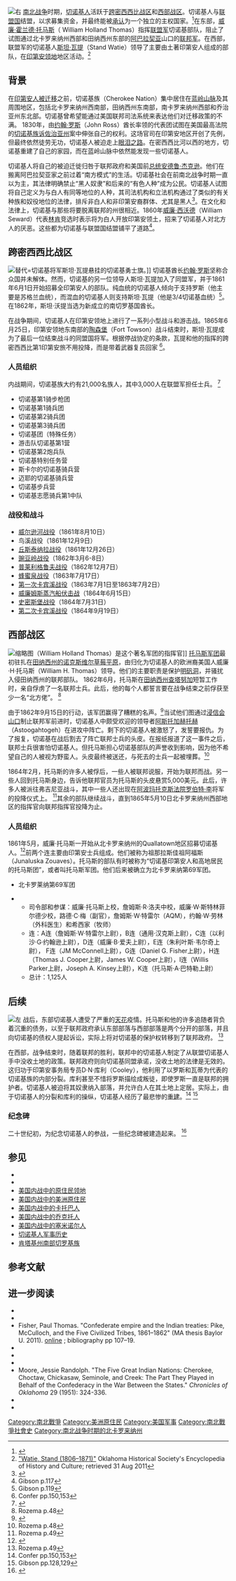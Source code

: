 [[File:Stand_Watie.jpg|右]]
[[南北战争|南北战争]]时期，[[切羅基人|切诺基人]]活跃于[[美国内战的密西西比州跨剧院|跨密西西比战区]]和[[西線戰場|西部战区]]。切诺基人与[[美利堅聯盟國|联盟国]]结盟，以求募集资金，并最终能被[[外交承认|承认]]为一个独立的主权国家。<ref>{{Cite journal|title="Perpetual Peace and Friendship": The Cherokee-Confederate Coalition in the American Civil War|url=https://krex.k-state.edu/dspace/handle/2097/39814|last=Tindle|first=James|date=2019|language=en-US|journal=|access-date=2021-01-26|archive-date=2020-10-31|archive-url=https://web.archive.org/web/20201031191959/https://krex.k-state.edu/dspace/handle/2097/39814|dead-url=no}}</ref>在东部，[[威廉·荷兰·托马斯|威廉·霍兰德·托马斯]]（ William Holland Thomas）指挥[[联盟军|联盟军]]切诺基部队，阻止了试图通过北卡罗来纳州西部和田纳西州东部的[[阿巴拉契亞|阿巴拉契亚]]山口的[[联邦军|联邦军]]。在西部，联盟军的切诺基人[[斯坦·瓦提|斯坦·瓦提]]（Stand Watie）领导了主要由土著印第安人组成的部队，在[[印第安领地|印第安领地]]地区活动。<ref>[http://digital.library.okstate.edu/encyclopedia/entries/W/WA040.html "Watie, Stand (1806–1871)"] {{Wayback|url=http://digital.library.okstate.edu/encyclopedia/entries/W/WA040.html |date=20110805103853 }} Oklahoma Historical Society's Encyclopedia of History and Culture; retrieved 31 Aug 2011</ref>

== 背景 ==
在[[印第安人迁移政策|印第安人被迁移]]之前，切诺基族（Cherokee Nation）集中居住在[[藍嶺山脈|蓝岭山脉]]及其周围地区，包括北卡罗来纳州西南部，田纳西州东南部，南卡罗来纳州西部和乔治亚州东北部。切诺基曾希望能通过美国联邦司法系统来表达他们对迁移政策的不满。 1830年，由[[約翰·羅斯|约翰·罗斯]]（John Ross）酋长率领的代表团试图在美国最高法院的[[切诺基族诉佐治亚州|切诺基族诉佐治亚州]]案中伸张自己的权利。这场官司在印第安地区开创了先例，但最终依然徒劳无功，切诺基人被迫走上[[眼泪之路|眼泪之路]]。在密西西比河以西的地方，切诺基重建了自己的家园，而在蓝岭山脉中依然能发现一些切诺基人。

切诺基人将自己的被迫迁徙归咎于联邦政府和美国前[[美国总统|总统]][[安德鲁·杰克逊|安德鲁·杰克逊]]。他们在搬离阿巴拉契亚家之前过着“南方模式”的生活。切诺基社会在前南北战争时期一直以{{link-en|美国原住民的奴隶制度|Slavery among Native Americans in the United States|奴隶制}}为主，其法律明确禁止“黑人奴隶”和后来的“有色人种”成为公民。切诺基人试图将自己定义为与白人有同等地位的人种，其司法机构和立法机构通过了类似的有关种族和奴役地位的法律，排斥非白人和非印第安裔群体、尤其是黑人<ref>{{Cite journal|title=Legislating Women's Sexuality: Cherokee Marriage Laws in the Nineteenth Century|url=https://www.jstor.org/stable/3790444|last=Yarbrough|first=Fay|date=2004|journal=Journal of Social History|issue=2|volume=38|pages=385–406|issn=0022-4529|access-date=2021-01-26|archive-date=2022-03-08|archive-url=https://web.archive.org/web/20220308223353/https://www.jstor.org/stable/3790444|dead-url=no}}</ref>。在文化和法律上，切诺基与那些将要脱离联邦的州很相近。1860年[[威廉·H·苏厄德|威廉·西沃德]]（William Seward）代表[[亚伯拉罕·林肯|林肯]]竞选时表示将为白人开放印第安领土，招来了切诺基人对北方人的厌恶。这些都为切诺基与联盟国结盟铺平了道路<ref>Gibson p.117</ref>。

== 跨密西西比战区 ==
[[File:Flag_of_the_Cherokee_Braves.svg|替代=]]切诺基将军斯坦·瓦提悬挂的切诺基勇士旗。]]
切诺基酋长[[约翰·罗斯（切诺基族长）|约翰·罗斯]]坚称合众国并未解体。然而，切诺基的另一位领导人斯坦·瓦提加入了同盟军，并于1861年6月1日开始招募全印第安人的部队。纯血统的切诺基人倾向于支持罗斯（他主要是苏格兰血统），而混血的切诺基人则支持斯坦·瓦提（他是3/4切诺基血统）<ref>Gibson p.119</ref>。在1862年，斯坦·沃提当选为新成立的南切罗基国酋长。

在战争期间，切诺基人在印第安领地上进行了一系列小型战斗和游击战。1865年6月25日，印第安领地东南部的[[陶森堡|陶森堡]]（Fort Towson）战斗结束时，斯坦·瓦提成为了最后一位结束战斗的同盟国将军。根据停战协定的条款，瓦提和他的指挥的跨密西西比第1印第安旅不用投降，而是带着武器复员回家 <ref name="Conferpp">Confer pp.150,153</ref>。

=== 人员组织 ===
内战期间，切诺基族大约有21,000名族人，其中3,000人在联盟军担任士兵。 <ref name="LH-Book-Page42">
{{Cite book|last=Hauptman|first=Laurence M.|title=The General, The Western Cherokee and the Lost Cause|url=https://archive.org/details/betweentwofiresa00haup|publisher=The Free Press|page=[https://archive.org/details/betweentwofiresa00haup/page/42 42]|year=1995}}
</ref>

* 切诺基第1骑步枪团
* 切诺基第1骑兵团
* 切诺基第2骑兵团
* 切诺基第3骑兵团
* 切诺基团（特殊任务）
* 游击队切诺基第1营
* 切诺基第2炮兵队
* 切诺基特别任务营
* 斯卡尔的切诺基骑兵营
* 迈耶的切诺基骑兵营
* 切诺基步兵营
* 切诺基志愿骑兵第1中队

=== 战役和战斗 ===

* [[威爾遜克里克戰役|威尔逊河战役]]（1861年8月10日）
* 鸟溪战役（1861年12月9日）
* [[丘斯泰纳拉战役|丘斯泰纳拉战役]]（1861年12月26日）
* [[豌豆岭战役|豌豆岭战役]]（1862年3月6-8日）
* [[普列利草原树丛战役|普莱利格鲁夫战役]]（1862年12月7日）
* [[哈尼斯普林斯战役|蜂蜜泉战役]]（1863年7月17日）
* [[卡宾河战役|第一次卡宾溪战役]]（1863年7月1日至1863年7月2日）
* [[轮船的伏击JR威廉姆斯|威廉姆斯蒸汽船伏击战]]（1864年6月15日）
* [[史密斯堡战役|史密斯堡战役]]（1864年7月31日）
* [[卡宾河战役|第二次卡宾溪战役]]（1864年9月19日）

== 西部战区 ==
[[File:WilliamHollandThomas.jpg|缩略图]]（William Holland Thomas）是这个著名军团的指挥官]]
[[托马斯军团|托马斯军团]]最初驻扎在[[諾克斯維爾|田纳西州的诺克斯维尔]][[田纳西州的草莓平原|草莓平原]]，由归化为切诺基人的欧洲裔美国人威廉·H·托马斯（William H. Thomas）领导。他们的主要职责是保护[[明矾洞|明矾洞]]，并骚扰入侵田纳西州的联邦部队。 1862年6月，托马斯在[[查塔努加_(田纳西州)|田纳西州查塔努加]]短暂工作时，亲自俘虏了一名联邦士兵。此后，他的每个人都誓言要在战争结束之前俘获至少一名“北方佬”。 <ref name="Rozema">Rozema p.48</ref>

由于1862年9月15日的行动，该军团赢得了糟糕的名声。<ref name="TBW-Magazine">{{Cite magazine|last=Ferguson|first=Robert|title=Southeastern Indians During The Civil War|url=http://www.backwoodsmanmag.com/|magazine=The Backwoodsman|edition=Mar/Apr 2018|location=Bandera, Texas|publisher=Charlie Richie Sr.|volume=39|issue=2|pages=63–65|access-date=February 19, 2018|archive-date=2021-02-02|archive-url=https://web.archive.org/web/20210202142834/https://www.backwoodsmanmag.com/|dead-url=no}}</ref>当试他们图通过[[浸信会差距|浸信会山口]]制止联邦军前进时，切诺基人中颇受欢迎的领导者[[阿斯托加托赫|阿斯托加赫托赫]]（Astoogahtogeh）在进攻中阵亡。剩下的切诺基人被激怒了，发誓要报仇。为了报复，切诺基在战后割去了阵亡联邦士兵的头皮。在报纸报道了这一事件之后，联邦士兵很害怕切诺基人。但托马斯担心切诺基部队的声誉收到影响，因为他不希望自己的人被视为野蛮人。头皮最终被送还，与死去的士兵一起被埋葬。<ref name="Rozema">Rozema p.48</ref>

1864年2月，托马斯的许多人被俘后，一些人被联邦说服，开始为联邦而战。另一些人回到托马斯身边，告诉他联邦官员为托马斯的头皮悬赏5,000美元。此后，许多人被派往弗吉尼亚战斗，其中一些人还出现在[[阿波马托克斯法庭国家历史公园|阿波玛托克斯法院]][[羅伯特·E·李|罗伯特·李]]将军的投降仪式上。 <ref name="Rozema_a">Rozema p.49</ref>其余的部队继续战斗，直到1865年5月10日北卡罗来纳州西部地区的指挥官向联邦指挥官投降为止。

=== 人员组织 ===
1861年5月，威廉·托马斯一开始从北卡罗来纳州的Quallatown地区招募切诺基人。<ref name="LH-Book-Page108">
{{Cite book|last=Hauptman|first=Laurence M.|title=Confederate Rangers of the Smokies, Wil-Usdi's Eastern Band of Cherokee|url=https://archive.org/details/betweentwofiresa00haup|publisher=The Free Press|page=[https://archive.org/details/betweentwofiresa00haup/page/108 108]|year=1995}}
</ref>前两个连主要由印第安士兵组成。他们被称为祖那拉斯佳祖阿福斯（Junaluska Zouaves）。托马斯的部队有时被称为“切诺基印第安人和高地居民的托马斯团”，或者叫托马斯军团。他们后来被确立为北卡罗来纳第69军团。

* 北卡罗莱纳第69军团<ref name="JWM-Book">
{{Cite book|last=Moore|first=John W.|title=Sixty-Ninth Regiment--Infantry|publisher=Ashe & Gatling, State Printers and Binders|page=151|year=1882}}
</ref>
** 司令部和参谋：威廉·托马斯上校，詹姆斯·R·洛夫中校，威廉·W·斯特林菲尔德少校，路德·C·梅（副官），詹姆斯·W·特雷尔（AQM），约翰·W·劳林（外科医生）和希西家（牧师） 
** 连：A连（詹姆斯·W·特雷尔上尉），B连（通用·汉克斯上尉），C连（以利沙·G·约翰逊上尉），D连（威廉·B·爱夫上尉），E连（朱利叶斯·韦尔奇上尉）， F连（JM McConnell上尉），G连（Daniel G. Fisher上尉），H连（Thomas J. Cooper上尉，James W. Cooper上尉），I连（Willis Parker上尉，Joseph A. Kinsey上尉），K连（托马斯·A·巴特勒上尉） 
** 总计：1,125人<ref name="WC-Book-P731">
{{Cite book|last=Clark|first=Walter|title=Sixty-Ninth Regiment|publisher=Nash Brothers, Book and Job Printers|page=731|year=1901}}
</ref>

== 后续 ==
[[File:Cherokee_Confederates_Reunion.gif|左]]
战后，东部切诺基人遭受了严重的[[天花|天花]]疫情。托马斯和他的许多追随者背负着沉重的债务，以至于联邦政府承认东部部落与西部部落是两个分开的部落，并且向切诺基的债权人提起诉讼，实际上将对切诺基的保护权转移到了联邦政府。 <ref name="Rozema_a">Rozema p.49</ref>

在西部，战争结束时，随着联邦的胜利，联邦中的切诺基人制定了从联盟切诺基人手中没收土地的政策。联邦政府则向切诺基同盟承诺，没收土地的法律是无效的。这归功于印第安事务局专员D·N·库利（Cooley），他利用了以罗斯和瓦蒂为代表的切诺基族的内部分裂。库利甚至不惜将罗斯描绘成叛徒，即使罗斯一直是联邦的拥护者。切诺基人被迫将其奴隶纳入部落，并允许白人在其土地上定居。实际上，由于切诺基人的分裂和库利的操纵，切诺基人经历了最悲惨的[[美國重建時期|重建]]。<ref name="Conferpp">Confer pp.150,153</ref> <ref>Gibson pp.128,129</ref>

=== 纪念碑 ===
二十世纪初，为纪念切诺基人的参战，一些纪念碑被建造起来。 <ref name="KGOU-Webpage2">{{cite web|title=As Cities Remove Confederate Monuments, Cherokees Grapple With Civil War Past|url=http://kgou.org/post/cities-remove-confederate-monuments-cherokees-grapple-civil-war-past|date=August 31, 2017|last=McCleland|first=Jacob|access-date=September 7, 2017|archive-date=2020-11-12|archive-url=https://web.archive.org/web/20201112013602/https://www.kgou.org/post/cities-remove-confederate-monuments-cherokees-grapple-civil-war-past|dead-url=no}}</ref>

== 参见 ==
* {{link-en|美国原住民的奴隶制度|Slavery among Native Americans in the United States}}
* {{link-en|美国原住民的奴隶所有权|Native American slave ownership}}
* [[美国内战中的原住民领土|美国内战中的原住民领地]]
* [[美国内战中的美洲原住民|美国内战中的美洲原住民]]
* [[美国内战中的卡托巴人|美国内战中的卡托巴人]]
* [[美国内战中的乔克托人|美国内战中的乔克托人]]
* [[美国内战中的塞米诺尔人|美国内战中的塞米诺尔人]]
* [[切诺基军事历史|切诺基人军事历史]]
* [[肯塔基州南部切罗基族|肯塔基州南部切罗基族]]

== 参考文献 ==
{{Reflist|2}}

== 进一步阅读 ==

* {{Citation|last=Confer|first=Clarissa|title=The Cherokee Nation in the Civil War|publisher=University of Oklahoma Press|year=2007|isbn=978-0-8061-3803-9}}
* {{Cite journal|title=The Cherokees in the Confederacy|last=Dale|first=Edward Everett|date=1947|journal=The Journal of Southern History|issue=2|doi=10.2307/2197976|volume=13|pages=159–185|jstor=2197976}}
* Fisher, Paul Thomas. "Confederate empire and the Indian treaties: Pike, McCulloch, and the Five Civilized Tribes, 1861–1862" (MA thesis Baylor U. 2011). [https://baylor-ir.tdl.org/baylor-ir/bitstream/handle/2104/8133/Paul_Fisher_masters.pdf online] {{Wayback|url=https://baylor-ir.tdl.org/baylor-ir/bitstream/handle/2104/8133/Paul_Fisher_masters.pdf |date=20160402215522 }}; bibliography pp 107–19.
* {{Citation|last=Gibson|first=Arrell|title=Oklahoma, a History of Five Centuries|publisher=University of Oklahoma Press|year=1981|isbn=0-8061-1758-3}}
* {{Cite book|title=Between Two Fires: American Indians in the Civil War|last=Hauptman|first=Laurence M.|date=1995|publisher=Free Press|isbn=9780029141809|edition=First|location=New York|language=en|url=https://archive.org/details/betweentwofiresa00haup}}
* {{Cite book|url=https://muse.jhu.edu/book/998|title=Cherokee Women In Crisis: Trail of Tears, Civil War, and Allotment, 1838-1907|last=Johnston|first=Carolyn|date=2003|publisher=The University of Alabama Press|isbn=9780817384661|language=en|access-date=2021-01-26|archive-date=2020-11-02|archive-url=https://web.archive.org/web/20201102205608/https://muse.jhu.edu/book/998|dead-url=no}}
* Moore, Jessie Randolph. "The Five Great Indian Nations: Cherokee, Choctaw, Chickasaw, Seminole, and Creek: The Part They Played in Behalf of the Confederacy in the War Between the States." ''Chronicles of Oklahoma'' 29 (1951): 324-336.
* {{Citation|last=Rozema|first=Vicki|title=Footsteps of the Cherokees|publisher=John F. Blair|year=2007|isbn=978-0-89587-346-0}}
* {{Cite book|url=https://www.amazon.com/Rebel-Chief-Colonel-William-C-S/dp/B000H2N66G|title=Rebel Chief: The Motley Life of Colonel William Holland Thomas C.S.A.|last=Thomsen|first=Paul A.|date=2004|publisher=Forge Books|isbn=0765309580|edition=1st|location=New York|language=en}}
{{南北战争}}
[[Category:南北戰爭|Category:南北戰爭]]
[[Category:美洲原住民|Category:美洲原住民]]
[[Category:美国军事|Category:美国军事]]
[[Category:南北戰爭社會史|Category:南北戰爭社會史]]
[[Category:南北战争时期的北卡罗来纳州|Category:南北战争时期的北卡罗来纳州]]